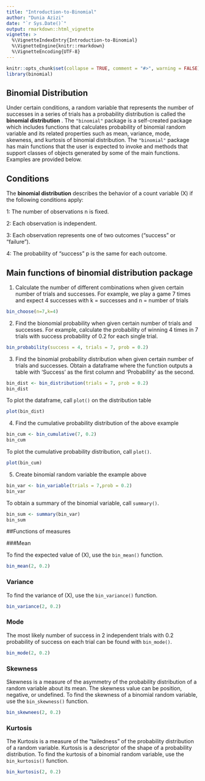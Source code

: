 ```yaml
---
title: "Introduction-to-Binomial"
author: "Dunia Azizi"
date: "`r Sys.Date()`"
output: rmarkdown::html_vignette
vignette: >
  %\VignetteIndexEntry{Introduction-to-Binomial}
  %\VignetteEngine{knitr::rmarkdown}
  %\VignetteEncoding{UTF-8}
---
```


```r
knitr::opts_chunk$set(collapse = TRUE, comment = "#>", warning = FALSE)
library(binomial)
```

## Binomial Distribution

Under certain conditions, a random variable that represents the number of successes in a series of trials has a probability distribution is called the **binomial distribution** . The `"binomial"` package is a self-created package which includes functions that calculates probability of binomial random variable and its related properties such as mean, variance, mode, skewness, and kurtosis of binomial distribution. The `"binomial"` package has main functions that the user is expected to invoke and methods that support classes of objects generated by some of the main functions. Examples are provided below. 

## Conditions

The **binomial distribution** describes the behavior of a count variable \(X\) if the following conditions apply:

1: The number of observations n is fixed.

2: Each observation is independent.

3: Each observation represents one of two outcomes
("success" or "failure").

4: The probability of "success" p is the same for each outcome.

## Main functions of binomial distribution package
1) Calculate the number of different combinations when given certain number of trials and successes. For example, we play a game 7 times and expect 4 successes with k = successes and n = number of trials 
```r
bin_choose(n=7,k=4)
```

2) Find the bionomial probability when given certain number of trials and successes. For example, calculate the probability of winning 4 times in 7 trials with success probability of 0.2 for each single trial.
```r
bin_probability(success = 4, trials = 7, prob = 0.2)
```

3) Find the binomial probability distribution when given certain number of trials and successes. Obtain a dataframe where the function outputs a table with 'Success' as the first column and 'Probability' as the second.
```r
bin_dist <- bin_distribution(trials = 7, prob = 0.2)
bin_dist
```

To plot the dataframe, call `plot()` on the distribution table
```r
plot(bin_dist)
```

4) Find the cumulative probability distribution of the above example
```r
bin_cum <- bin_cumulative(7, 0.2)
bin_cum 
```

To plot the cumulative probability distribution, call `plot()`.
```r
plot(bin_cum)
```

5) Create binomial random variable the example above
```r
bin_var <- bin_variable(trials = 7,prob = 0.2)
bin_var
```

To obtain a summary of the binomial variable, call `summary()`.
```r
bin_sum <- summary(bin_var)
bin_sum
```
##Functions of measures

###Mean   

To find the expected value of \(X\), use the `bin_mean()` function.
```r
bin_mean(2, 0.2)
```  

### Variance

To find the variance of \(X\), use the `bin_variance()` function.
```r
bin_variance(2, 0.2)
```

### Mode  

The most likely number of success in 2 independent trials with 0.2 probability of success on each trial can be found with `bin_mode()`.
```r
bin_mode(2, 0.2)
```


### Skewness  

Skewness is a measure of the asymmetry of the probability distribution of a random variable about its mean. The skewness value can be position, negative, or undefined. To find the skewness of a binomial random variable, use the `bin_skewness()` function.
```r
bin_skewnees(2, 0.2)
```  

### Kurtosis  

The Kurtosis is a measure of the "tailedness" of the probability distribution of a random variable. Kurtosis is a descriptor of the shape of a probability distribution. To find the kurtosis of a binomial random variable, use the `bin_kurtosis()` function.
```r
bin_kurtosis(2, 0.2)
```
